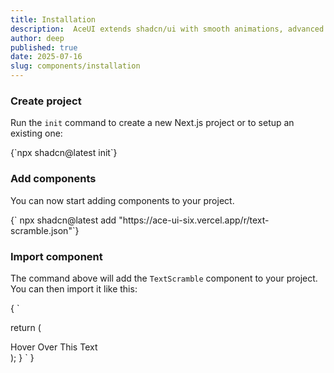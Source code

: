```yaml
---
title: Installation
description:  AceUI extends shadcn/ui with smooth animations, advanced components, and modern background patterns , crafted for standout UIs.
author: deep
published: true
date: 2025-07-16
slug: components/installation
---
```



<Steps>

### Create project

Run the `init` command to create a new Next.js project or to setup an existing one:

<CopyCode>
{`npx shadcn@latest init`}

</CopyCode>

### Add components

You can now start adding components to your project.

<CopyCode>
{`
npx shadcn@latest add "https://ace-ui-six.vercel.app/r/text-scramble.json"`}

</CopyCode>

### Import component

The command above will add the `TextScramble` component to your project. You can then import it like this:



<CopyCode>
{
  `

 return (
   <div className="flex justify-center items-center h-screen bg-gray-900 text-white">
     <TextScramble 
       className="text-blue-400"
       speed={30}
       duration={800}
     >
       Hover Over This Text
     </TextScramble>
   </div>
 );
}
  `
}


</CopyCode>

</Steps>